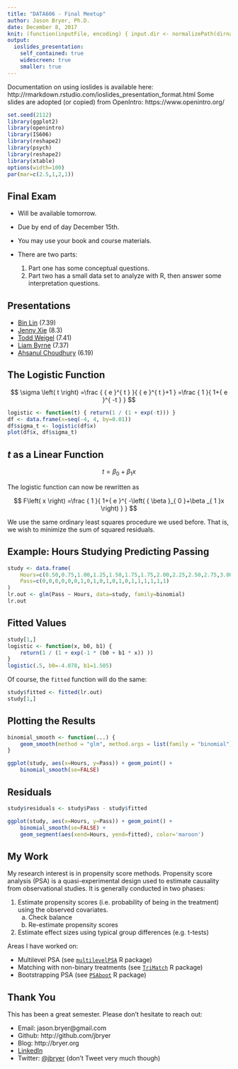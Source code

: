 ```yaml
---
title: "DATA606 - Final Meetup"
author: Jason Bryer, Ph.D.
date: December 8, 2017
knit: (function(inputFile, encoding) { input.dir <- normalizePath(dirname(inputFile)); rmarkdown::render(input = inputFile, encoding = encoding, quiet=FALSE, output_file = paste0(input.dir,'/../docs/slides/', tools::file_path_sans_ext(basename(inputFile)), '.html')); })
output:
  ioslides_presentation:
    self_contained: true
    widescreen: true
    smaller: true
---
```

	
<div class="notes">
Documentation on using ioslides is available here:
http://rmarkdown.rstudio.com/ioslides_presentation_format.html
Some slides are adopted (or copied) from OpenIntro: https://www.openintro.org/
</div>

```r
set.seed(2112)
library(ggplot2)
library(openintro)
library(IS606)
library(reshape2)
library(psych)
library(reshape2)
library(xtable)
options(width=100)
par(mar=c(2.5,1,2,1))

```

## Final Exam

* Will be available tomorrow.

* Due by end of day December 15th.

* You may use your book and course materials.

* There are two parts:
	1. Part one has some conceptual questions.
	2. Part two has a small data set to analyze with R, then answer some interpretation questions.

## Presentations

* [Bin Lin](http://rpubs.com/blin261/233806) (7.39)
* [Jenny Xie](http://rpubs.com/Jenny/Data606_Meetup) (8.3)
* [Todd Weigel](http://rpubs.com/tmuse987/233757) (7.41)
* [Liam Byrne](http://rpubs.com/Liam-O/Data606_Presentation) (7.37)
* [Ahsanul Choudhury](http://rpubs.com/choudhury1023/232893) (6.19)


## The Logistic Function {.flexbox .vcenter}

$$ \sigma \left( t \right) =\frac { { e }^{ t } }{ { e }^{ t }+1 } =\frac { 1 }{ 1+{ e }^{ -t } }  $$

```r
logistic <- function(t) { return(1 / (1 + exp(-t))) }
df <- data.frame(x=seq(-4, 4, by=0.01))
df$sigma_t <- logistic(df$x)
plot(df$x, df$sigma_t)
```

## *t* as a Linear Function

$$ t = \beta_0 + \beta_1 x $$

The logistic function can now be rewritten as

$$ F\left( x \right) =\frac { 1 }{ 1+{ e }^{ -\left( { \beta  }_{ 0 }+\beta _{ 1 }x \right)  } } $$

We use the same ordinary least squares procedure we used before. That is, we wish to minimize the sum of squared residuals.

## Example: Hours Studying Predicting Passing

```r
study <- data.frame(
	Hours=c(0.50,0.75,1.00,1.25,1.50,1.75,1.75,2.00,2.25,2.50,2.75,3.00,3.25,3.50,4.00,4.25,4.50,4.75,5.00,5.50),
	Pass=c(0,0,0,0,0,0,1,0,1,0,1,0,1,0,1,1,1,1,1,1)
)
lr.out <- glm(Pass ~ Hours, data=study, family=binomial)
lr.out
```

## Fitted Values

```r
study[1,]
logistic <- function(x, b0, b1) {
	return(1 / (1 + exp(-1 * (b0 + b1 * x)) ))
}
logistic(.5, b0=-4.078, b1=1.505)
```

Of course, the `fitted` function will do the same:

```r
study$fitted <- fitted(lr.out)
study[1,]
```

## Plotting the Results {.flexbox .vcenter}

```r
binomial_smooth <- function(...) {
	geom_smooth(method = "glm", method.args = list(family = "binomial"), ...)
}

ggplot(study, aes(x=Hours, y=Pass)) + geom_point() + 
	binomial_smooth(se=FALSE)
```

## Residuals {.flexbox .vcenter}

```r
study$residuals <- study$Pass - study$fitted

ggplot(study, aes(x=Hours, y=Pass)) + geom_point() + 
	binomial_smooth(se=FALSE) +
	geom_segment(aes(xend=Hours, yend=fitted), color='maroon')
```


## My Work

My research interest is in propensity score methods. Propensity score analysis (PSA) is a quasi-experimental design used to estimate causality from observational studies. It is generally conducted in two phases:

1. Estimate propensity scores (i.e. probability of being in the treatment) using the observed covariates.
	a. Check balance
	b. Re-estimate propensity scores
2. Estimate effect sizes using typical group differences (e.g. t-tests)

Areas I have worked on:

* Multilevel PSA (see [`multilevelPSA`](http://jason.bryer.org/multilevelPSA) R package)
* Matching with non-binary treatments (see [`TriMatch`](http://jason.bryer.org/TriMatch) R package)
* Bootstrapping PSA (see [`PSAboot`](http://jason.bryer.org/PSAboot) R package)

## Thank You

This has been a great semester. Please don't hesitate to reach out:

* Email: jason.bryer@gmail.com
* Github: http://github.com/jbryer
* Blog: http://bryer.org
* [LinkedIn](https://www.linkedin.com/profile/view?id=AAMAAATGdnoBOWXg80yqna6fSkgnZdabZP7Ck9w&trk=hp-identity-name)
* Twitter: [@jbryer](https://twitter.com/jbryer) (don't Tweet very much though)



